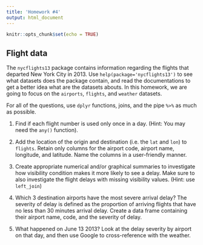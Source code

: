 ```yaml
---
title: 'Homework #4'
output: html_document
---
```


```r
knitr::opts_chunk$set(echo = TRUE)
```

## Flight data

The `nycflights13` package contains information regarding the flights that departed New York City in 2013. Use `help(package='nycflights13')` to see what datasets does the package contain, and read the documentations to get a better idea what are the datasets abouts. In this homework, we are going to focus on the `airports`, `flights`, and `weather` datasets.

For all of the questions, use `dplyr` functions, joins, and the pipe `%>%` as much as possible.

1. Find if each flight number is used only once in a day. (Hint: You may need the `any()` function).

2. Add the location of the origin and destination (i.e. the `lat` and `lon`) to `flights`. Retain only columns for the airport code, airport name, longitude, and latitude. Name the columns in a user-friendly manner.

3. Create appropriate numerical and/or graphical summaries to investigate how visibility condition makes it more likely to see a delay. Make sure to also investigate the flight delays with missing visibility values. (Hint: use `left_join`)

4. Which 3 destination airports have the most severe arrival delay? The severity of delay is defined as the proportion of arriving flights that have no less than 30 minutes arrival delay. Create a data frame containing their airport name, code, and the severity of delay.

5. What happened on June 13 2013? Look at the delay severity by airport on that day, and then use Google to cross-reference with the weather.
